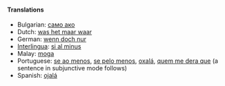 ====Translations====
*Bulgarian: [[само ако]]
*Dutch: [[was het maar waar]]
*German: [[wenn doch nur]]
*[[Interlingua]]: [[si al minus]]
*Malay: [[moga]]
*Portuguese: [[se ao menos]], [[se pelo menos]], [[oxalá]], [[quem me dera que]] (a sentence in subjunctive mode follows)
*Spanish: [[ojalá]]